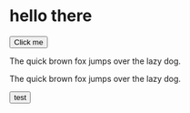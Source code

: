 
# hello there

<Button variant="filled">Click me</Button>

The quick brown fox jumps over the lazy dog.

The quick brown fox jumps over the lazy dog.

<CodeExample title="Ghost Buttons" javascriptCode="blah" typescriptCode="blah">
  <Button>test</Button>
</CodeExample>
